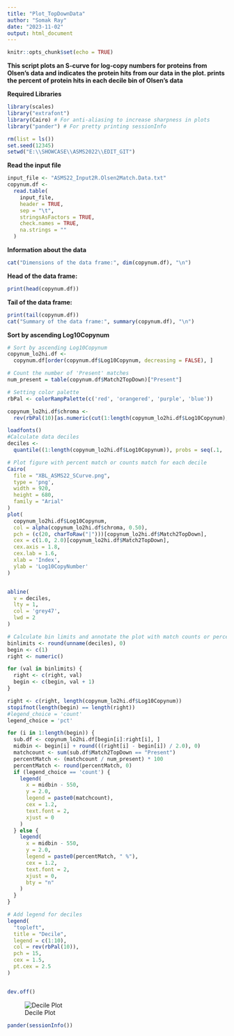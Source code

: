 ```yaml
---
title: "Plot_TopDownData"
author: "Somak Ray"
date: "2023-11-02"
output: html_document
---
```


```r
knitr::opts_chunk$set(echo = TRUE)
```

**This script plots an S-curve for log-copy numbers for proteins from Olsen's 
data and indicates the protein hits from our data in the plot. prints the percent
of protein hits in each decile bin of Olsen's data**

**Required Libraries**
```r
library(scales)
library("extrafont")
library(Cairo) # For anti-aliasing to increase sharpness in plots
library("pander") # For pretty printing sessionInfo
```
```r
rm(list = ls())
set.seed(12345)
setwd("E:\\SHOWCASE\\ASMS2022\\EDIT_GIT")

```
**Read the input file**
```r

input_file <- "ASMS22_Input2R.Olsen2Match.Data.txt"
copynum.df <-
  read.table(
    input_file,
    header = TRUE,
    sep = "\t",
    stringsAsFactors = TRUE,
    check.names = TRUE,
    na.strings = ""
  )
```
**Information about the data**
```r
cat("Dimensions of the data frame:", dim(copynum.df), "\n")
```
**Head of the data frame:**
```r
print(head(copynum.df))
```
**Tail of the data frame:**
```r
print(tail(copynum.df))
cat("Summary of the data frame:", summary(copynum.df), "\n")

```
**Sort by ascending Log10Copynum**

```r
# Sort by ascending Log10Copynum
copynum_lo2hi.df <-
  copynum.df[order(copynum.df$Log10Copynum, decreasing = FALSE), ]

# Count the number of 'Present' matches
num_present = table(copynum.df$Match2TopDown)["Present"]

# Setting color palette
rbPal <- colorRampPalette(c('red', 'orangered', 'purple', 'blue'))

copynum_lo2hi.df$chroma <-
  rev(rbPal(10)[as.numeric(cut(1:length(copynum_lo2hi.df$Log10Copynum), breaks = 10))])
```
```r

loadfonts()
#Calculate data deciles
deciles <-
  quantile((1:length(copynum_lo2hi.df$Log10Copynum)), probs = seq(.1, .9, by = .1))

# Plot figure with percent match or counts match for each decile
Cairo(
  file = "XBL_ASMS22_SCurve.png",
  type = 'png',
  width = 920,
  height = 680,
  family = "Arial"
)
plot(
  copynum_lo2hi.df$Log10Copynum,
  col = alpha(copynum_lo2hi.df$chroma, 0.50),
  pch = (c(20, charToRaw("|")))[copynum_lo2hi.df$Match2TopDown],
  cex = c(1.0, 2.0)[copynum_lo2hi.df$Match2TopDown],
  cex.axis = 1.8,
  cex.lab = 1.6,
  xlab = 'Index',
  ylab = 'Log10CopyNumber'
)


abline(
  v = deciles,
  lty = 1,
  col = 'grey47',
  lwd = 2
)

# Calculate bin limits and annotate the plot with match counts or percentages
binlimits <- round(unname(deciles), 0)
begin <- c(1)
right <- numeric()

for (val in binlimits) {
  right <- c(right, val)
  begin <- c(begin, val + 1)
}

right <- c(right, length(copynum_lo2hi.df$Log10Copynum))
stopifnot(length(begin) == length(right))
#legend_choice = 'count'
legend_choice = 'pct'

for (i in 1:length(begin)) {
  sub.df <- copynum_lo2hi.df[begin[i]:right[i], ]
  midbin <- begin[i] + round(((right[i] - begin[i]) / 2.0), 0)
  matchcount <- sum(sub.df$Match2TopDown == "Present")
  percentMatch <- (matchcount / num_present) * 100
  percentMatch <- round(percentMatch, 0)
  if (legend_choice == 'count') {
    legend(
      x = midbin - 550,
      y = 2.0,
      legend = paste0(matchcount),
      cex = 1.2,
      text.font = 2,
      xjust = 0
    )
  } else {
    legend(
      x = midbin - 550,
      y = 2.0,
      legend = paste0(percentMatch, " %"),
      cex = 1.2,
      text.font = 2,
      xjust = 0,
      bty = "n"
    )
  }
}

# Add legend for deciles
legend(
  "topleft",
  title = "Decile",
  legend = c(1:10),
  col = rev(rbPal(10)),
  pch = 15,
  cex = 1.5,
  pt.cex = 2.5
)


dev.off()

```
![Decile Plot](XBL_ASMS22_SCurve.png)
```r
pander(sessionInfo())
```


